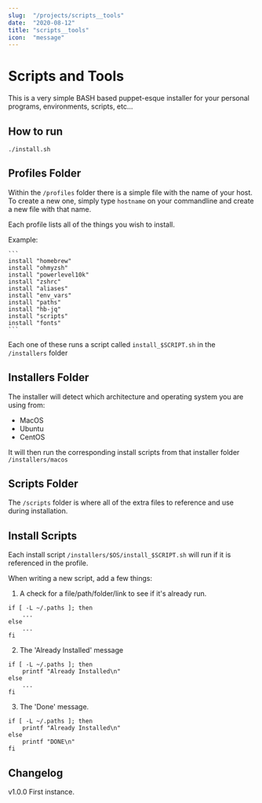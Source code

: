 ```yaml
---
slug:  "/projects/scripts__tools"
date:  "2020-08-12"
title: "scripts__tools"
icon:  "message"
---
```



# Scripts and Tools

This is a very simple BASH based puppet-esque installer for your personal programs, environments, scripts, etc...

## How to run

`./install.sh`

## Profiles Folder

Within the `/profiles` folder there is a simple file with the name of your host. To create a new one, simply type `hostname` on your commandline and create a new file with that name.

Each profile lists all of the things you wish to install.

Example:

    ```
    install "homebrew"
    install "ohmyzsh"
    install "powerlevel10k"
    install "zshrc"
    install "aliases"
    install "env_vars"
    install "paths"
    install "hb-jq"
    install "scripts"
    install "fonts"
    ```

Each one of these runs a script called `install_$SCRIPT.sh` in the `/installers` folder

## Installers Folder

The installer will detect which architecture and operating system you are using from:
- MacOS
- Ubuntu
- CentOS

It will then run the corresponding install scripts from that installer folder `/installers/macos`

## Scripts Folder

The `/scripts` folder is where all of the extra files to reference and use during installation.

## Install Scripts

Each install script `/installers/$OS/install_$SCRIPT.sh` will run if it is referenced in the profile.

When writing a new script, add a few things:

1. A check for a file/path/folder/link to see if it's already run.

```
if [ -L ~/.paths ]; then
    ...
else
    ...
fi
```

2. The 'Already Installed' message

```
if [ -L ~/.paths ]; then
    printf "Already Installed\n"
else
    ...
fi
```

3. The 'Done' message.

```
if [ -L ~/.paths ]; then
    printf "Already Installed\n"
else
    printf "DONE\n"
fi
```

## Changelog


v1.0.0
First instance.